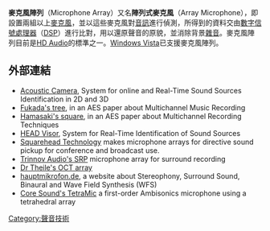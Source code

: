 {{noteTA
|T=zh-hans:麦克风阵列; zh-tw:麥克風陣列; zh-hk:咪高峰陣列;
|1=zh-hans:麦克风; zh-tw:麥克風; zh-hk:咪高峰;
}}

'''麥克風陣列'''（Microphone Array）又名'''陣列式麥克風'''（Array Microphone），即設置兩組以上[[麥克風|麥克風]]，並以這些麥克風對[[音訊|音訊]]進行偵測，所得到的資料交由[[數字信號處理器|數字信號處理器]]（[[DSP|DSP]]）進行比對，用以還原聲音的原貌，並消除背景[[雜音|雜音]]。麥克風陣列目前是[[HD_Audio|HD Audio]]的標準之一。[[Windows_Vista|Windows Vista]]已支援麥克風陣列。

==外部連結==
* [http://www.acoustic-camera.com Acoustic Camera]{{Wayback|url=http://www.acoustic-camera.com/ |date=20190605140943 }}, System for online and Real-Time Sound Sources Identification in 2D and 3D
* [http://www.aes.org/e-lib/browse.cfm?elib=10108 Fukada's tree]{{Wayback|url=http://www.aes.org/e-lib/browse.cfm?elib=10108 |date=20110104001343 }}, in an AES paper about Multichannel Music Recording
* [http://www.aes.org/e-lib/browse.cfm?elib=12288 Hamasaki's square]{{Wayback|url=http://www.aes.org/e-lib/browse.cfm?elib=12288 |date=20110104001348 }}, in an AES paper about Multichannel Recording Techniques
* [http://www.head-visor.com HEAD Visor], System for Real-Time Identification of Sound Sources
* [http://www.sqhead.com/ Squarehead Technology]{{Wayback|url=http://www.sqhead.com/ |date=20100124101708 }} makes microphone arrays for directive sound pickup for conference and broadcast use.
* [https://web.archive.org/web/20081121180706/http://www.trinnov.com/SRP.php Trinnov Audio's SRP] microphone array for surround recording
* [https://web.archive.org/web/20091214044253/http://www.schoeps.de/E-2004/oct.html Dr Theile's OCT array]
* [http://www.hauptmikrofon.de hauptmikrofon.de]{{Wayback|url=http://www.hauptmikrofon.de/ |date=20190405164915 }}, a website about Stereophony, Surround Sound, Binaural and Wave Field Synthesis (WFS)
* [http://www.core-sound.com/TetraMic/1.php Core Sound's TetraMic]{{Wayback|url=http://www.core-sound.com/TetraMic/1.php |date=20091212045058 }} a first-order Ambisonics microphone using a tetrahedral array

[[Category:聲音技術|Category:聲音技術]]